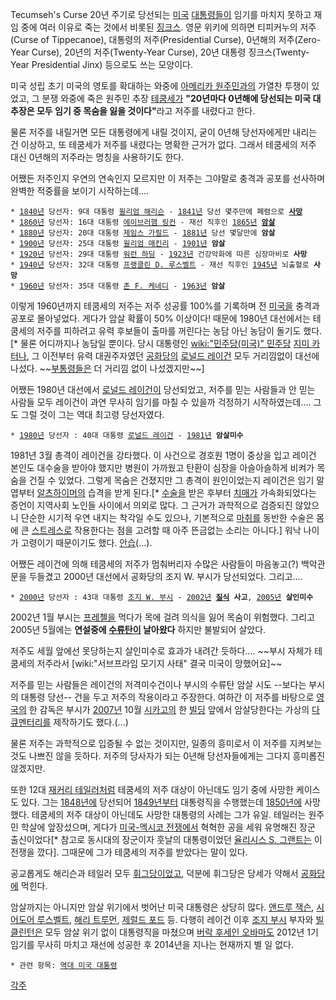 Tecumseh's Curse
20년 주기로 당선되는 [[미국]] [[대통령]]들이 임기를 마치지 못하고 재임 중에 여러 이유로 죽는 것에서 비롯된 [[징크스]]. 영문 위키에 의하면 티피커누의 저주(Curse of Tippecanoe), 대통령의 저주(Presidential Curse), 0년해의 저주(Zero-Year Curse), 20년의 저주(Twenty-Year Curse), 20년 대통령 징크스(Twenty-Year Presidential Jinx) 등으로도 쓰는 모양이다.

미국 성립 초기 미국의 영토를 확대하는 와중에 [[아메리카 원주민]]과의 가열찬 투쟁이 있었고, 그 분쟁 와중에 죽은 원주민 추장 [[테쿰세]]가 '''"20년마다 0년해에 당선되는 미국 대추장은 모두 임기 중 목숨을 잃을 것이다"'''라고 저주를 내렸다고 한다.

물론 저주를 내릴거면 모든 대통령에게 내릴 것이지, 굳이 0년해 당선자에게만 내리는 건 이상하고, 또 테쿰세가 저주를 내렸다는 명확한 근거가 없다. 그래서 테쿰세의 저주 대신 0년해의 저주라는 명칭을 사용하기도 한다.

어쨌든 저주인지 우연의 연속인지 모르지만 이 저주는 그야말로 충격과 공포를 선사하며 완벽한 적중률을 보이기 시작하는데….

 * [[1840년]] 당선자: 9대 대통령 [[윌리엄 해리슨]] - [[1841년]] 당선 몇주만에 폐렴으로 '''[[사망]]'''
 * [[1860년]] 당선자: 16대 대통령 [[에이브러햄 링컨]] - 재선 직후인 [[1865년]] '''[[암살]]'''
 * [[1880년]] 당선자: 20대 대통령 [[제임스 가필드]] - [[1881년]] 당선 몇달만에 '''암살'''
 * [[1900년]] 당선자: 25대 대통령 [[윌리엄 매킨리]] - [[1901년]] '''암살'''
 * [[1920년]] 당선자: 29대 대통령 [[워런 하딩]] - [[1923년]] 건강악화에 따른 심장마비로 '''사망'''
 * [[1940년]] 당선자: 32대 대통령 [[프랭클린 D. 루스벨트]] - 재선 직후인 [[1945년]] 뇌출혈로 '''사망'''
 * [[1960년]] 당선자: 35대 대통령 [[존 F. 케네디]] - [[1963년]] '''암살'''

이렇게 1960년까지 테쿰세의 저주는 저주 성공률 100%를 기록하며 전 [[미국]]을 충격과 공포로 몰아넣었다. 게다가 암살 확률이 50% 이상이다! 때문에 1980년 대선에서는 테쿰세의 저주를 피하려고 유력 후보들이 출마를 꺼린다는 농담 아닌 농담이 돌기도 했다.[* 물론 어디까지나 농담일 뿐이다. 당시 대통령인 [[wiki:"민주당(미국)" 민주당]] [[지미 카터]]나, 그 이전부터 유력 대권주자였던 [[공화당]]의 [[로널드 레이건]] 모두 거리낌없이 대선에 나섰다. ~~[[부통령]]들은 더 거리낌 없이 나섰겠지만~~]

어쨌든 1980년 대선에서 [[로널드 레이건]]이 당선되었고, 저주를 믿는 사람들과 안 믿는 사람들 모두 레이건이 과연 무사히 임기를 마칠 수 있을까 걱정하기 시작하였는데…. 그도 그럴 것이 그는 역대 최고령 당선자였다.

 * [[1980년]] 당선자 : 40대 대통령 [[로널드 레이건]] - [[1981년]] '''암살미수'''

1981년 3월 총격이 레이건을 강타했다. 이 사건으로 경호원 1명이 중상을 입고 레이건 본인도 대수술을 받아야 했지만 병원이 가까웠고 탄환이 심장을 아슬아슬하게 비켜가 목숨을 건질 수 있었다. 그렇게 목숨은 건졌지만 그 총격이 원인이었는지 레이건은 임기 말엽부터 [[알츠하이머]]의 습격을 받게 된다.[* [[수술]]을 받은 후부터 [[치매]]가 가속화되었다는 증언이 지역사회 노인들 사이에서 의외로 많다. 그 근거가 과학적으로 검증되진 않았으니 단순한 시기적 우연 내지는 착각일 수도 있으나, 기본적으로 [[마취]]를 동반한 수술은 몸에 큰 [[스트레스]]로 작용한다는 점을 고려할 때 아주 뜬금없는 소리는 아니다.] 워낙 나이가 고령이기 때문이기도 했다. [[안습]](…).

어쨌든 레이건에 의해 테쿰세의 저주가 멈춰버리자 수많은 사람들이 마음놓고(?) 백악관 문을 두들겼고 2000년 대선에서 공화당의 조지 W. 부시가 당선되었다. 그리고….

 * [[2000년]] 당선자 : 43대 대통령 [[조지 W. 부시]] - [[2002년]] '''[[질식]] 사고''', [[2005년]] '''살인미수'''

2002년 1월 부시는 [[프레첼]]을 먹다가 목에 걸려 의식을 잃어 목숨이 위험했다. 그리고 2005년 5월에는 '''연설중에 [[수류탄]]이 날아왔다''' 하지만 불발되어 살았다. 

저주도 세월 앞에선 못당하는지 살인미수로 효과가 내려간 듯하다…. ~~부시 자체가 테쿰세의 저주라서 [wiki:"서브프라임 모기지 사태" 결국 미국이 망했어요]~~

저주를 믿는 사람들은 레이건의 저격미수건이나 부시의 수류탄 암살 시도 --보다는 부시의 대통령 당선--  건을 두고 저주의 작용이라고 주장한다. 여하간 이 저주를 바탕으로 [[영국]]의 한 감독은 부시가 [[2007년]] 10월 [[시카고]]의 한 [[빌딩]] 앞에서 암살당한다는 가상의 [[다큐멘터리]]를 제작하기도 했다.(…)

물론 저주는 과학적으로 입증될 수 없는 것이지만, 일종의 흥미로서 이 저주를 지켜보는 것도 나쁘진 않을 듯하다. 저주의 당사자가 되는 0년해 당선자들에게는 그다지 흥미롭진 않겠지만. 

또한 12대 [[재커리 테일러]]처럼 테쿰세의 저주 대상이 아닌데도 임기 중에 사망한 케이스도 있다. 그는 [[1848년]]에 당선되어 [[1849년]]부터 대통령직을 수행했는데 [[1850년]]에 사망했다. 테쿰세의 저주 대상이 아닌데도 사망한 대통령의 사례는 그가 유일. 테일러는 원주민 학살에 앞장섰으며, 게다가 [[미국-멕시코 전쟁]]에서 혁혁한 공을 세워 유명해진 장군 출신이었다[* 참고로 동시대의 장군이자 훗날의 대통령이었던 [[율리시스 S. 그랜트]]는 이 전쟁을 깠다]. 그때문에 그가 테쿰세의 저주를 받았다는 말이 있다.

공교롭게도 해리슨과 테일러 모두 [[휘그당]]이었고, 덕분에 휘그당은 당세가 약해서 [[공화당]]에 먹힌다.

암살까지는 아니지만 암살 위기에서 벗어난 미국 대통령은 상당히 많다. [[앤드루 잭슨]], [[시어도어 루스벨트]], [[해리 트루먼]], [[제럴드 포드]] 등. 다행히 레이건 이후 [[조지 부시]] 부자와 [[빌 클린턴]]은 모두 암살 위기 없이 대통령직을 마쳤으며 [[버락 후세인 오바마]]도 2012년 1기 임기를 무사히 마치고 재선에 성공한 후 2014년을 지나는 현재까지 별 일 없다. 

 * 관련 항목: [[역대 미국 대통령]]

[[각주]]

